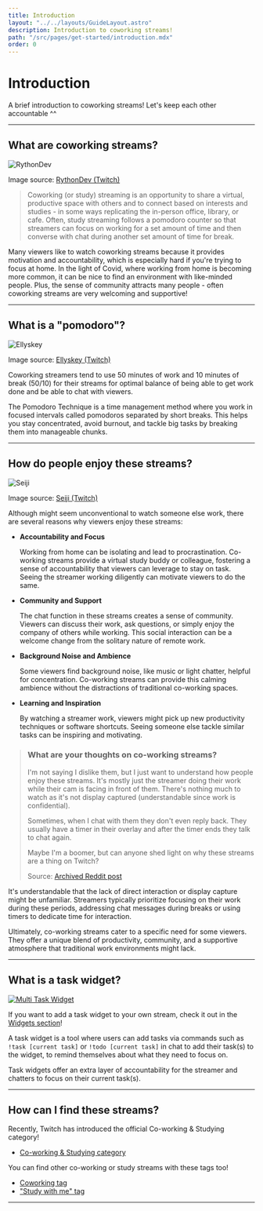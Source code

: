 ```yaml
---
title: Introduction
layout: "../../layouts/GuideLayout.astro"
description: Introduction to coworking streams!
path: "/src/pages/get-started/introduction.mdx"
order: 0
---
```


# Introduction

A brief introduction to coworking streams! Let's keep each other accountable ^^

---

## What are coworking streams?

<Image src={RythonDev} alt="RythonDev" loading="eager" />

Image source: [RythonDev (Twitch)](https://twitch.tv/RythonDev)

> Coworking (or study) streaming is an opportunity to share a virtual, productive space with others and to connect based on interests and studies - in some ways replicating the in-person office, library, or cafe. Often, study streaming follows a pomodoro counter so that streamers can focus on working for a set amount of time and then converse with chat during another set amount of time for break.

Many viewers like to watch coworking streams because it provides motivation and accountability, which is especially hard if you're trying to focus at home. In the light of Covid, where working from home is becoming more common, it can be nice to find an environment with like-minded people. Plus, the sense of community attracts many people - often coworking streams are very welcoming and supportive!

---

## What is a "pomodoro"?

<Image src={Ellyskey} alt="Ellyskey" />

Image source: [Ellyskey (Twitch)](https://twitch.tv/Ellyskey)

Coworking streamers tend to use 50 minutes of work and 10 minutes of break (50/10) for their streams for optimal balance of being able to get work done and be able to chat with viewers.

The Pomodoro Technique is a time management method where you work in focused intervals called pomodoros separated by short breaks. This helps you stay concentrated, avoid burnout, and tackle big tasks by breaking them into manageable chunks.

---

## How do people enjoy these streams?

<Image src={Seiji} alt="Seiji" />

Image source: [Seiji (Twitch)](https://twitch.tv/Seiji)

Although might seem unconventional to watch someone else work, there are several reasons why viewers enjoy these streams:

- **Accountability and Focus**

    Working from home can be isolating and lead to procrastination. Co-working streams provide a virtual study buddy or colleague, fostering a sense of accountability that viewers can leverage to stay on task. Seeing the streamer working diligently can motivate viewers to do the same.

- **Community and Support**

    The chat function in these streams creates a sense of community. Viewers can discuss their work, ask questions, or simply enjoy the company of others while working. This social interaction can be a welcome change from the solitary nature of remote work.

- **Background Noise and Ambience**

    Some viewers find background noise, like music or light chatter, helpful for concentration. Co-working streams can provide this calming ambience without the distractions of traditional co-working spaces.

- **Learning and Inspiration**

    By watching a streamer work, viewers might pick up new productivity techniques or software shortcuts. Seeing someone else tackle similar tasks can be inspiring and motivating.

> ### What are your thoughts on co-working streams?
> 
> I'm not saying I dislike them, but I just want to understand how people enjoy these streams. It's mostly just the streamer doing their work while their cam is facing in front of them. There's nothing much to watch as it's not display captured (understandable since work is confidential).
> 
> Sometimes, when I chat with them they don't even reply back. They usually have a timer in their overlay and after the timer ends they talk to chat again.
> 
> Maybe I'm a boomer, but can anyone shed light on why these streams are a thing on Twitch?
> 
> Source: [Archived Reddit post](https://www.reddit.com/r/Twitch/comments/t66g15/what_are_your_thoughts_on_coworking_streams/)

It's understandable that the lack of direct interaction or display capture might be unfamiliar. Streamers typically prioritize focusing on their work during these periods, addressing chat messages during breaks or using timers to dedicate time for interaction.

Ultimately, co-working streams cater to a specific need for some viewers. They offer a unique blend of productivity, community, and a supportive atmosphere that traditional work environments might lack.

---

## What is a task widget?

<a href="../guide/stream-widgets#task-widgets" class="no-target-blank"><img src="/images/widgets/multitask.webp" alt="Multi Task Widget" loading="lazy" /></a>

If you want to add a task widget to your own stream, check it out in the <a href="../guide/stream-widgets#task-widgets" class="no-target-blank">Widgets section</a>!

A task widget is a tool where users can add tasks via commands such as `!task [current task]` or `!todo [current task]` in chat to add their task(s) to the widget, to remind themselves about what they need to focus on.

Task widgets offer an extra layer of accountability for the streamer and chatters to focus on their current task(s).

---

## How can I find these streams?

Recently, Twitch has introduced the official Co-working & Studying category! 

- [Co-working & Studying category](https://www.twitch.tv/directory/category/co-working-and-studying)

You can find other co-working or study streams with these tags too! 

- [Coworking tag](https://www.twitch.tv/directory/all/tags/coworking)
- ["Study with me" tag](https://www.twitch.tv/directory/all/tags/studywithme)

---